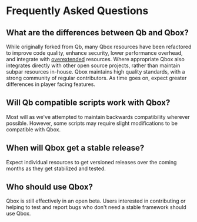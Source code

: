 # Frequently Asked Questions

## What are the differences between Qb and Qbox?
While originally forked from Qb, many Qbox resources have been refactored to improve code quality, enhance security, lower performance overhead, and integrate with [overextended](https://overextended.dev) resources.
Where appropriate Qbox also integrates directly with other open source projects, rather than maintain subpar resources in-house.
Qbox maintains high quality standards, with a strong community of regular contributors. As time goes on, expect greater differences in player facing features. 

## Will Qb compatible scripts work with Qbox?
Most will as we've attempted to maintain backwards compatibility wherever possible. However, some scripts may require slight modifications to be compatible with Qbox.

## When will Qbox get a stable release?
Expect individual resources to get versioned releases over the coming months as they get stabilized and tested.

## Who should use Qbox?
Qbox is still effectively in an open beta. Users interested in contributing or helping to test and report bugs who don't need a stable framework should use Qbox.